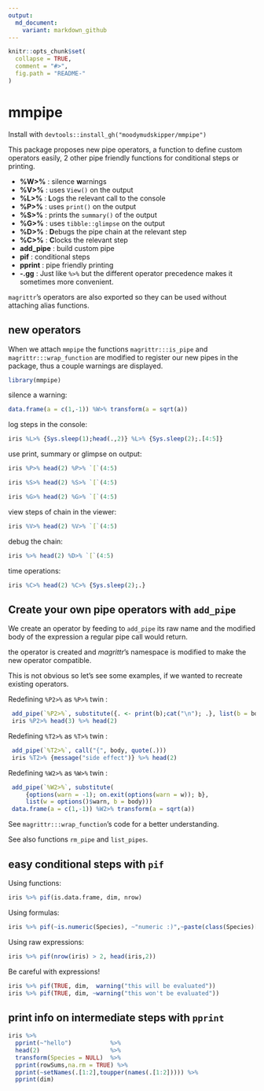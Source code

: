 ```yaml
---
output:
  md_document:
    variant: markdown_github
---
```


<!-- README.md is generated from README.Rmd. Please edit that file -->

```r
knitr::opts_chunk$set(
  collapse = TRUE,
  comment = "#>",
  fig.path = "README-"
)
```

# mmpipe

Install with `devtools::install_gh("moodymudskipper/mmpipe")`

This package proposes new pipe operators, a function to define custom operators
easily, 2 other pipe friendly functions for conditional steps or printing.

* **%W>%** : silence **w**arnings
* **%V>%** : uses `View()` on the output
* **%L>%** : **L**ogs the relevant call to the console
* **%P>%** : uses `print()` on the output
* **%S>%** : prints the `summary()` of the output
* **%G>%** : uses `tibble::glimpse` on the output
* **%D>%** : **D**ebugs the pipe chain at the relevant step
* **%C>%** : **C**locks the relevant step
* **add_pipe** : build custom pipe
* **pif** : conditional steps
* **pprint** : pipe friendly printing
* **-.gg** : Just like `%>%` but the different operator precedence makes it
sometimes more convenient.

`magrittr`'s operators are also exported so they can be used without attaching
alias functions.

## new operators

When we attach `mmpipe` the functions `magrittr:::is_pipe` and 
`magrittr:::wrap_function` are modified to register our new pipes in the
package, thus a couple warnings are displayed.

```r
library(mmpipe)
```

silence a warning:

```r
data.frame(a = c(1,-1)) %W>% transform(a = sqrt(a))
```

log steps in the console:

```r
iris %L>% {Sys.sleep(1);head(.,2)} %L>% {Sys.sleep(2);.[4:5]}
```

use print, summary or glimpse on output:

```r
iris %P>% head(2) %P>% `[`(4:5)

iris %S>% head(2) %S>% `[`(4:5)

iris %G>% head(2) %G>% `[`(4:5)
```

view steps of chain in the viewer:

```r
iris %V>% head(2) %V>% `[`(4:5)

```

debug the chain:

```r
iris %>% head(2) %D>% `[`(4:5)
```

time operations:

```r
iris %C>% head(2) %C>% {Sys.sleep(2);.} 
```


## Create your own pipe operators with `add_pipe`

We create an operator by feeding to `add_pipe` its raw name and the modified
body of the expression a regular pipe call would return. 

the operator is created and *magrittr*'s namespace is modified to make the new 
operator compatible.

This is not obvious so let's see some examples, if we wanted to recreate 
existing operators.

Redefining `%P2>%` as `%P>%` twin :

```r
 add_pipe(`%P2>%`, substitute({. <- print(b);cat("\n"); .}, list(b = body)))
 iris %P2>% head(3) %>% head(2)
```

Redefining `%T2>%` as `%T>%` twin :

```r
 add_pipe(`%T2>%`, call("{", body, quote(.)))
 iris %T2>% {message("side effect")} %>% head(2)
```

Redefining `%W2>%` as `%W>%` twin :

```r
 add_pipe(`%W2>%`, substitute(
     {options(warn = -1); on.exit(options(warn = w)); b},
     list(w = options()$warn, b = body)))
 data.frame(a = c(1,-1)) %W2>% transform(a = sqrt(a))
```

See `magrittr:::wrap_function`'s code for a better understanding.

See also functions `rm_pipe` and `list_pipes`.

## easy conditional steps with `pif`

Using functions:

```r
iris %>% pif(is.data.frame, dim, nrow)
```

Using formulas:

```r
iris %>% pif(~is.numeric(Species), ~"numeric :)",~paste(class(Species)[1],":("))

```

Using raw expressions:

```r
iris %>% pif(nrow(iris) > 2, head(iris,2))

```

Be careful with expressions!

```r
iris %>% pif(TRUE, dim,  warning("this will be evaluated"))
iris %>% pif(TRUE, dim, ~warning("this won't be evaluated"))
```

## print info on intermediate steps with `pprint`

```r
iris %>%
  pprint(~"hello")           %>%
  head(2)                    %>%
  transform(Species = NULL)  %>%
  pprint(rowSums,na.rm = TRUE) %>%
  pprint(~setNames(.[1:2],toupper(names(.[1:2])))) %>%
  pprint(dim)
```
